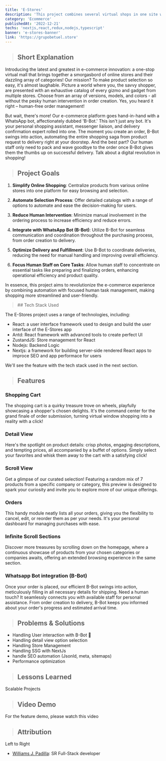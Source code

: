 ```yaml
---
title: 'E-Stores'
description: 'This project combines several virtual shops in one site working synced with a Whatsapp chatbot that processes the client orders from the request to the delivery in an automated way.'
category: 'Ecommerce'
publishedAt: '2022-12-21'
techs: 'nextjs,react,redux,nodejs,typescript'
banner: 'e-stores-banner'
link: 'https://grupobetuel.store'
---
```


> ## Short Explanation

Introducing the latest and greatest in e-commerce innovation: a one-stop virtual mall that brings together a smorgasbord of online stores and their dazzling array of categories! Our mission? To make product selection so easy, it's almost laughable. Picture a world where you, the savvy shopper, are presented with an exhaustive catalog of every gizmo and gadget from multiple stores. Choose from an array of versions, models, and colors - all without the pesky human intervention in order creation. Yes, you heard it right – human-free order management!

But wait, there's more! Our e-commerce platform goes hand-in-hand with a WhatsApp bot, affectionately dubbed 'B-Bot.' This isn't just any bot. It's your personal shopping assistant, messenger liaison, and delivery confirmation expert rolled into one. The moment you create an order, B-Bot swings into action, automating the entire shopping saga from product request to delivery right at your doorstep. And the best part? Our human staff only need to pack and wave goodbye to the order once B-Bot gives them the thumbs up on successful delivery. Talk about a digital revolution in shopping!

> ## Project Goals

1. **Simplify Online Shopping**: Centralize products from various online stores into one platform for easy browsing and selection.

2. **Automate Selection Process**: Offer detailed catalogs with a range of options to automate and ease the decision-making for users.

3. **Reduce Human Intervention**: Minimize manual involvement in the ordering process to increase efficiency and reduce errors.

4. **Integrate with WhatsApp Bot (B-Bot)**: Utilize B-Bot for seamless communication and coordination throughout the purchasing process, from order creation to delivery.

5. **Optimize Delivery and Fulfillment**: Use B-Bot to coordinate deliveries, reducing the need for manual handling and improving overall efficiency.

6. **Focus Human Staff on Core Tasks**: Allow human staff to concentrate on essential tasks like preparing and finalizing orders, enhancing operational efficiency and product quality.

In essence, this project aims to revolutionize the e-commerce experience by combining automation with focused human task management, making shopping more streamlined and user-friendly.

<blockquote className='with-icons'>
  ## Tech Stack Used
  <div className='not-prose mt-2'>
    <TechIcons techs={['nextjs']} />
    <TechIcons techs={['react']} />
    <TechIcons techs={['redux']} />
    <TechIcons techs={['nodejs']} />
    <TechIcons techs={['typescript']} />
  </div>
</blockquote>

The E-Stores project uses a range of technologies, including:

- React: a user interface framework used to design and build the user interface of the E-Stores app
- Antd: React framework with advanced tools to create perfect UI
- ZustandJS: Store management for React
- Nodejs: Backend Logic
- Nextjs: a framework for building server-side rendered React apps to improce SEO and app performace for users

We'll see the feature with the tech stack used in the next section.

> ## Features

<CloudinaryImg
  mdx
  publicId='e-stores-banner-features'
  alt='e-stores-banner'
  width={1882}
  height={1041}
/>

### Shopping Cart

The shopping cart is a quirky treasure trove on wheels, playfully showcasing a shopper's chosen delights. It's the command center for the grand finale of order submission, turning virtual window shopping into a reality with a click!

### Detail View

Here's the spotlight on product details: crisp photos, engaging descriptions, and tempting prices, all accompanied by a buffet of options. Simply select your favorites and whisk them away to the cart with a satisfying click!

### Scroll View

Get a glimpse of our curated selection! Featuring a random mix of 7 products from a specific company or category, this preview is designed to spark your curiosity and invite you to explore more of our unique offerings.

### Orders

This handy module neatly lists all your orders, giving you the flexibility to cancel, edit, or reorder them as per your needs. It's your personal dashboard for managing purchases with ease.

### Infinite Scroll Sections

Discover more treasures by scrolling down on the homepage, where a continuous showcase of products from your chosen categories or companies awaits, offering an extended browsing experience in the same section.

### Whatsapp Bot integration (B-Bot)

Once your order is placed, our efficient B-Bot swings into action, meticulously filling in all necessary details for shipping. Need a human touch? It seamlessly connects you with available staff for personal assistance. From order creation to delivery, B-Bot keeps you informed about your order's progress and estimated arrival time.

> ## Problems & Solutions

- Handling User interaction with B-Bot 🤖
- Handling detail view option selection
- Handling Store Management
- Handling SSG with NextJs
- handle SEO automation (Jsonld, meta, sitemaps)
- Performance optimization

> ## Lessons Learned

Scalable Projects


> ## Video Demo

For the feature demo, please watch this video

<LiteYouTubeEmbed
  id='oxaDSU1uNPc'
  poster='maxresdefault'
  title='E-Stores Features'
  noCookie={true}
/>

> ## Attribution

<CloudinaryImg
  mdx
  publicId='vhd64avpfxmc0ucufhee'
  alt='E-Stores-team'
  width={200}
  height={275}
/>

Left to Right

- [Williams J. Padilla](https://www.linkedin.com/in/williams-j-padilla-paulino-9a3868186/): SR Full-Stack developer
